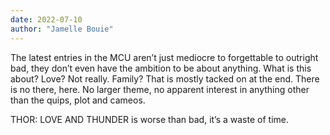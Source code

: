 ```yaml
---
date: 2022-07-10
author: "Jamelle Bouie"
---
```


The latest entries in the MCU aren’t just mediocre to forgettable to outright bad, they don’t even have the ambition to be about anything. What is this about? Love? Not really. Family? That is mostly tacked on at the end. There is no there, here. No larger theme, no apparent interest in anything other than the quips, plot and cameos.

THOR: LOVE AND THUNDER is worse than bad, it’s a waste of time.
